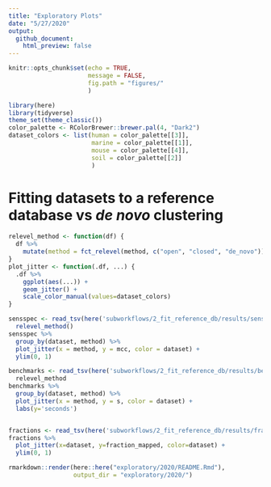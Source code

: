```yaml
---
title: "Exploratory Plots"
date: "5/27/2020"
output: 
  github_document:
    html_preview: false
---
```


```r
knitr::opts_chunk$set(echo = TRUE,
                      message = FALSE,
                      fig.path = "figures/"
                      )
```
```r
library(here)
library(tidyverse)
theme_set(theme_classic())
color_palette <- RColorBrewer::brewer.pal(4, "Dark2")
dataset_colors <- list(human = color_palette[[3]],
                       marine = color_palette[[1]],
                       mouse = color_palette[[4]],
                       soil = color_palette[[2]]
                       )
```

# Fitting datasets to a reference database vs _de novo_ clustering
```r
relevel_method <- function(df) {
  df %>%
    mutate(method = fct_relevel(method, c("open", "closed", "de_novo")))
}
plot_jitter <- function(.df, ...) {
  .df %>% 
    ggplot(aes(...)) +
    geom_jitter() +
    scale_color_manual(values=dataset_colors)
}
```

```r
sensspec <- read_tsv(here('subworkflows/2_fit_reference_db/results/sensspec.txt')) %>% 
  relevel_method()
sensspec %>% 
  group_by(dataset, method) %>% 
  plot_jitter(x = method, y = mcc, color = dataset) +
  ylim(0, 1)
```

```r
benchmarks <- read_tsv(here('subworkflows/2_fit_reference_db/results/benchmarks.txt')) %>% 
  relevel_method
benchmarks %>% 
  group_by(dataset, method) %>% 
  plot_jitter(x = method, y = s, color = dataset) +
  labs(y='seconds')
```

```r

```


```r
fractions <- read_tsv(here('subworkflows/2_fit_reference_db/results/fraction_reads_mapped.txt'))
fractions %>% 
  plot_jitter(x=dataset, y=fraction_mapped, color=dataset) +
  ylim(0, 1)
```






```r
rmarkdown::render(here::here("exploratory/2020/README.Rmd"), 
                  output_dir = "exploratory/2020/")
```

